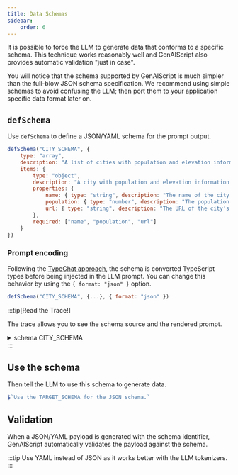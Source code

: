 ```yaml
---
title: Data Schemas
sidebar:
    order: 6
---
```



It is possible to force the LLM to generate data that conforms to a specific schema.
This technique works reasonably well and GenAIScript also provides automatic validation "just in case".

You will notice that the schema supported by GenAIScript is much simpler than the full-blow JSON schema specification. We recommend using simple schemas to avoid confusing the LLM; then port them to your application
specific data format later on.

## `defSchema`

Use `defSchema` to define a JSON/YAML schema for the prompt output.

```javascript
defSchema("CITY_SCHEMA", {
    type: "array",
    description: "A list of cities with population and elevation information.",
    items: {
        type: "object",
        description: "A city with population and elevation information.",
        properties: {
            name: { type: "string", description: "The name of the city." },
            population: { type: "number", description: "The population of the city." },
            url: { type: "string", description: "The URL of the city's Wikipedia page." }
        },
        required: ["name", "population", "url"]
    }
})
```

### Prompt encoding

Following the [TypeChat approach](https://microsoft.github.io/TypeChat/docs/introduction/),
the schema is converted TypeScript types before being injected in the LLM prompt.
You can change this behavior by using the `{ format: "json" }` option.

```js
defSchema("CITY_SCHEMA", {...}, { format: "json" })
```

:::tip[Read the Trace!]

The trace allows you to see the schema source and the rendered prompt.

<details>
<summary>schema CITY_SCHEMA</summary>

-   source:

```json
{
  "type": "array",
  "description": "A list of cities with population and elevation information.",
  "items": {
    "type": "object",
    "description": "A city with population and elevation information.",
    "properties": {
      "name": {
        "type": "string",
        "description": "The name of the city."
      },
      "population": {
        "type": "number",
        "description": "The population of the city."
      },
      "url": {
        "type": "string",
        "description": "The URL of the city's Wikipedia page."
      }
    },
    "required": [
      "name",
      "population",
      "url"
    ]
  }
}
```
-   prompt (rendered as typescript):

```typescript
// A list of cities with population and elevation information.
type CITY_SCHEMA = Array<{
    // The name of the city.
    name: string,
    // The population of the city.
    population: number,
    // The URL of the city's Wikipedia page.
    url: string,
  }>
```

</details>
:::

## Use the schema

Then tell the LLM to use this schema to generate data.

```js
$`Use the TARGET_SCHEMA for the JSON schema.`
```


## Validation

When a JSON/YAML payload is generated with the schema identifier,
GenAIScript automatically validates the payload against the schema.

:::tip
Use YAML instead of JSON as it works better with the LLM tokenizers.
:::
